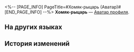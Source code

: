 <%-- [PAGE_INFO]
PageTitle=#Хомяк-рыцарь (Аватар)#
[END_PAGE_INFO] --%>
{{Предмет Инфобокс
|Название    = Хомяк-рыцарь
|id          = 202015
|Изображение = Аватар Хомяк-рыцарь.png
|Тип         = Аватар профиля
|Инвентарь   = 
|Редкость    = 4
|Эффект      = 
|Описание    = Торжествующий Хомяк-рыцарь.
|Источник1   = [[Награда за испытание «Форсаж: Орехи»]]
}}
{{Описание|''«Эй! Хочешь принять вызов? Буду ждать тебя на финише!»''}}
'''Хомяк-рыцарь''' — [[Аватар профиля]].

==На других языках==
{{На других языках
|en   = Hamster Ball Knight
|zhs  = 仓鼠球骑士
|zht  = 倉鼠球騎士
|ja   = ハムスターボールの騎士
|ko   = 햄스터볼 기사
|es   = Caballero Bola de Hámster
|fr   = Turbo-hamster
|ru   = Хомяк-рыцарь
|th   = อัศวินบอลแฮมสเตอร์
|vi   = Kỵ Sĩ Bóng Hamster
|de   = Hamsterball-Ritter
|id   = Kesatria Bola Hamster
|pt   = Cavaleiro Bola de Hamster
}}

==История изменений==
{{История изменений|3.5}}